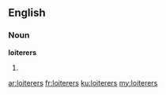 ==English==

===Noun===
'''loiterers'''

# {{plural of|[[loiterer]]}}

[[ar:loiterers]]
[[fr:loiterers]]
[[ku:loiterers]]
[[my:loiterers]]